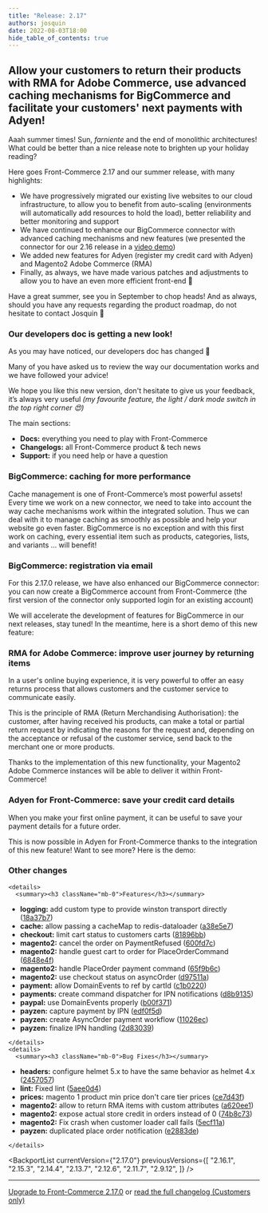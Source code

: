 ```yaml
---
title: "Release: 2.17"
authors: josquin
date: 2022-08-03T18:00
hide_table_of_contents: true
---
```


## Allow your customers to return their products with RMA for Adobe Commerce, use advanced caching mechanisms for BigCommerce and facilitate your customers' next payments with Adyen!

Aaah summer times! Sun, _farniente_ and the end of monolithic architectures!
What could be better than a nice release note to brighten up your holiday
reading?

Here goes Front-Commerce 2.17 and our summer release, with many highlights:

- We have progressively migrated our existing live websites to our cloud
  infrastructure, to allow you to benefit from auto-scaling (environments will
  automatically add resources to hold the load), better reliability and better
  monitoring and support
- We have continued to enhance our BigCommerce connector with advanced caching
  mechanisms and new features (we presented the connector for our 2.16 release
  in a [video demo](https://www.youtube.com/watch?v=tC8ltqSIZVs))
- We added new features for Adyen (register my credit card with Adyen) and
  Magento2 Adobe Commerce (RMA)
- Finally, as always, we have made various patches and adjustments to allow you
  to have an even more efficient front-end 🚀

Have a great summer, see you in September to chop heads! And as always, should
you have any requests regarding the product roadmap, do not hesitate to contact
Josquin 👋

<!--truncate-->


### Our developers doc is getting a new look!

As you may have noticed, our developers doc has changed 💅

Many of you have asked us to review the way our documentation works and we have
followed your advice!

We hope you like this new version, don't hesitate to give us your feedback, it’s
always very useful _(my favourite feature, the light / dark mode switch in the
top right corner 😍)_

The main sections:

- **Docs:** everything you need to play with Front-Commerce
- **Changelogs:** all Front-Commerce product & tech news
- **Support:** if you need help or have a question

### BigCommerce: caching for more performance

Cache management is one of Front-Commerce’s most powerful assets! Every time we
work on a new connector, we need to take into account the way cache mechanisms
work within the integrated solution. Thus we can deal with it to manage caching
as smoothly as possible and help your website go even faster. BigCommerce is no
exception and with this first work on caching, every essential item such as
products, categories, lists, and variants ... will benefit!

<ReactPlayer
  url="https://youtu.be/t8FAlBvTkko"
  className="mx-auto video"
  allowFullScreen
/>

### BigCommerce: registration via email

For this 2.17.0 release, we have also enhanced our BigCommerce connector: you
can now create a BigCommerce account from Front-Commerce (the first version of
the connector only supported login for an existing account)

We will accelerate the development of features for BigCommerce in our next
releases, stay tuned! In the meantime, here is a short demo of this new feature:

<ReactPlayer
  url="https://youtu.be/tialV8FsFKE"
  className="mx-auto video"
  allowFullScreen
/>

### RMA for Adobe Commerce: improve user journey by returning items

In a user's online buying experience, it is very powerful to offer an easy
returns process that allows customers and the customer service to communicate
easily.

This is the principle of RMA (Return Merchandising Authorisation): the customer,
after having received his products, can make a total or partial return request
by indicating the reasons for the request and, depending on the acceptance or
refusal of the customer service, send back to the merchant one or more products.

Thanks to the implementation of this new functionality, your Magento2 Adobe
Commerce instances will be able to deliver it within Front-Commerce!

### Adyen for Front-Commerce: save your credit card details

When you make your first online payment, it can be useful to save your payment
details for a future order.

This is now possible in Adyen for Front-Commerce thanks to the integration of
this new feature! Want to see more? Here is the demo:

<ReactPlayer
  url="https://youtu.be/d-J_H-ElAtg"
  className="mx-auto video"
  allowFullScreen
/>

### Other changes

```mdx-code-block
<details>
  <summary><h3 className="mb-0">Features</h3></summary>
```

- **logging:** add custom type to provide winston transport directly
  ([18a37b7](https://gitlab.com/front-commerce/front-commerce/commit/18a37b7c5a54a2d52e87335c60412361e35e3d16))
- **cache:** allow passing a cacheMap to redis-dataloader
  ([a38e5e7](https://gitlab.com/front-commerce/front-commerce/commit/a38e5e7af0e12cf242797c93dbf97ddc31f6ff30))
- **checkout:** limit cart status to customers carts
  ([81896bb](https://gitlab.com/front-commerce/front-commerce/commit/81896bb8bf1c821a934a0d9ab9181383d91fb002))
- **magento2:** cancel the order on PaymentRefused
  ([600fd7c](https://gitlab.com/front-commerce/front-commerce/commit/600fd7ca2272f4866798a962212adacfbf1dc5a0))
- **magento2:** handle guest cart to order for PlaceOrderCommand
  ([6848e4f](https://gitlab.com/front-commerce/front-commerce/commit/6848e4f9eec97904e0ec1267e508880fe575959d))
- **magento2:** handle PlaceOrder payment command
  ([65f9b6c](https://gitlab.com/front-commerce/front-commerce/commit/65f9b6c2b8bb9b25ffc25e7b0e432a199733711a))
- **magento2:** use checkout status on asyncOrder
  ([d97511a](https://gitlab.com/front-commerce/front-commerce/commit/d97511abe02cbe1320c666b52b3d29a561332c49))
- **payment:** allow DomainEvents to ref by cartId
  ([c1b0220](https://gitlab.com/front-commerce/front-commerce/commit/c1b0220ed34b423d85c2eef0e9c03b07fff181ec))
- **payments:** create command dispatcher for IPN notifications
  ([d8b9135](https://gitlab.com/front-commerce/front-commerce/commit/d8b91353d407ea848a1ea99e10f11231d1cb95da))
- **paypal:** use DomainEvents properly
  ([b00f371](https://gitlab.com/front-commerce/front-commerce/commit/b00f371f125a556211d39aab3172170f8ab2f9ee))
- **payzen:** capture payment by IPN
  ([edf0f5d](https://gitlab.com/front-commerce/front-commerce/commit/edf0f5dbc46e53d79007e7f9991a0c034ce3b863))
- **payzen:** create AsyncOrder payment workflow
  ([11026ec](https://gitlab.com/front-commerce/front-commerce/commit/11026ec32778d67bd8a38f2146c366857aa0c5fa))
- **payzen:** finalize IPN handling
  ([2d83039](https://gitlab.com/front-commerce/front-commerce/commit/2d83039a2aa5188d6c19aa0463e16538301339be))

```mdx-code-block
</details>
<details>
  <summary><h3 className="mb-0">Bug Fixes</h3></summary>
```

- **headers:** configure helmet 5.x to have the same behavior as helmet 4.x
  ([2457057](https://gitlab.com/front-commerce/front-commerce/commit/245705798ac2fc48bed42bd1a58c6f1aeca42413))
- **lint:** Fixed lint
  ([5aee0d4](https://gitlab.com/front-commerce/front-commerce/commit/5aee0d471450feac8649a3f0edaa7fcecdb868d8))
- **prices:** magento 1 product min price don't care tier prices
  ([ce7d43f](https://gitlab.com/front-commerce/front-commerce/commit/ce7d43f931108832243869404d168ef0e1705cd7))
- **magento2:** allow to return RMA items with custom attributes
  ([a620ee1](https://gitlab.com/front-commerce/front-commerce/commit/a620ee12a618b153a3a474509ba3ec9842c37a47))
- **magento2:** expose actual store credit in orders instead of 0
  ([74b8c73](https://gitlab.com/front-commerce/front-commerce/commit/74b8c73d2921815e9764b4933af490220793a3b5))
- **magento2:** Fix crash when customer loader call fails
  ([5ecf11a](https://gitlab.com/front-commerce/front-commerce/commit/5ecf11a12455b095a5f67afa683b66f3ec52541a))
- **payzen:** duplicated place order notification
  ([e2883de](https://gitlab.com/front-commerce/front-commerce/commit/e2883de624e4f4326a204103f2816b440374905a))

```mdx-code-block
</details>
```

<BackportList
  currentVersion={"2.17.0"}
  previousVersions={[
    "2.16.1",
    "2.15.3",
    "2.14.4",
    "2.13.7",
    "2.12.6",
    "2.11.7",
    "2.9.12",
  ]}
/>

<hr />

<ChangelogFooter>

[Upgrade to Front-Commerce 2.17.0](/docs/appendices/migration-guides#2160---2170)
or
[read the full changelog (Customers only)](https://gitlab.com/front-commerce/front-commerce/-/releases/2.17.0)

</ChangelogFooter>

